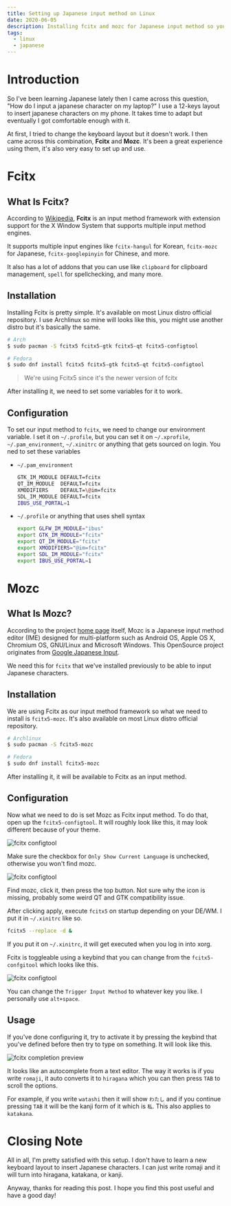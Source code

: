 ```yaml
---
title: Setting up Japanese input method on Linux
date: 2020-06-05
description: Installing fcitx and mozc for Japanese input method so you can type 日本語 on Linux
tags:
  - linux
  - japanese
---
```



# Introduction
So I've been learning Japanese lately then I came across this question, "How do I input a japanese character on my laptop?" I use a 12-keys layout to insert japanese characters on my phone. It takes time to adapt but eventually I got comfortable enough with it.

At first, I tried to change the keyboard layout but it doesn't work. I then came across this combination, **Fcitx** and **Mozc**. It's been a great experience using them, it's also very easy to set up and use.

# Fcitx
## What Is Fcitx?
According to [Wikipedia](https://en.wikipedia.org/wiki/Fcitx), **Fcitx** is an input method framework with extension support for the X Window System that supports multiple input method engines.

It supports multiple input engines like `fcitx-hangul` for Korean, `fcitx-mozc` for Japanese, `fcitx-googlepinyin` for Chinese, and more.

It also has a lot of addons that you can use like `clipboard` for clipboard management, `spell` for spellchecking, and many more.

## Installation
Installing Fcitx is pretty simple. It's available on most Linux distro official repository. I use Archlinux so mine will looks like this, you might use another distro but it's basically the same.

``` bash
# Arch
$ sudo pacman -S fcitx5 fcitx5-gtk fcitx5-qt fcitx5-configtool

# Fedora
$ sudo dnf install fcitx5 fcitx5-gtk fcitx5-qt fcitx5-configtool
```

> We're using Fcitx5 since it's the newer version of fcitx

After installing it, we need to set some variables for it to work.

## Configuration
To set our input method to `fcitx`, we need to change our environment variable.
I set it on `~/.profile`, but you can set it on `~/.xprofile`, `~/.pam_environment`, `~/.xinitrc` or anything that gets sourced on login. You ned to set these variables

- `~/.pam_environment`
    ```bash
    GTK_IM_MODULE DEFAULT=fcitx
    QT_IM_MODULE  DEFAULT=fcitx
    XMODIFIERS    DEFAULT=\@im=fcitx
    SDL_IM_MODULE DEFAULT=fcitx
    IBUS_USE_PORTAL=1
    ```

- `~/.profile` or anything that uses shell syntax
    ```bash
    export GLFW_IM_MODULE="ibus"
    export GTK_IM_MODULE="fcitx"
    export QT_IM_MODULE="fcitx"
    export XMODIFIERS="@im=fcitx"
    export SDL_IM_MODULE="fcitx"
    export IBUS_USE_PORTAL=1
    ```

# Mozc
## What Is Mozc?
According to the project [home page](https://github.com/google/mozc) itself, Mozc is a Japanese input method editor (IME) designed for multi-platform such as Android OS, Apple OS X, Chromium OS, GNU/Linux and Microsoft Windows. This OpenSource project originates from [Google Japanese Input](http://www.google.com/intl/ja/ime/).

We need this for `fcitx` that we've installed previously to be able to input Japanese characters.

## Installation
We are using Fcitx as our input method framework so what we need to install is `fcitx5-mozc`. It's also available on most Linux distro official repository.

``` bash
# Archlinux
$ sudo pacman -S fcitx5-mozc

# Fedora
$ sudo dnf install fcitx5-mozc
```

After installing it, it will be available to Fcitx as an input method.

## Configuration
Now what we need to do is set Mozc as Fcitx input method. To do that, open up the `fcitx5-configtool`. It will roughly look like this, it may look different because of your theme.

![fcitx configtool](/assets/posts/japanese-input-method-on-linux/configtool-1.png)

Make sure the checkbox for `Only Show Current Language` is unchecked, otherwise you won't find mozc.

![fcitx configtool](/assets/posts/japanese-input-method-on-linux/configtool-2.png)

Find mozc, click it, then press the top button. Not sure why the icon is missing, probably some weird QT and GTK compatibility issue.

After clicking apply, execute `fcitx5` on startup depending on your DE/WM. I put it in `~/.xinitrc` like so.

``` bash
fcitx5 --replace -d &
```

If you put it on `~/.xinitrc`, it will get executed when you log in into xorg.

Fcitx is toggleable using a keybind that you can change from the `fcitx5-confgitool` which looks like this.

![fcitx configtool](/assets/posts/japanese-input-method-on-linux/configtool-3.png)

You can change the `Trigger Input Method` to whatever key you like. I personally use `alt+space`.

## Usage
If you've done configuring it, try to activate it by pressing the keybind that you've defined before then try to type on something. It will look like this.

![fcitx completion preview](/assets/posts/japanese-input-method-on-linux/preview.png)

It looks like an autocomplete from a text editor. The way it works is if you write `romaji`, it auto converts it to `hiragana` which you can then press `TAB` to scroll the options.

For example, if you write `watashi` then it will show `わたし` and if you continue pressing `TAB` it will be the kanji form of it which is `私`. This also applies to `katakana`.

# Closing Note
All in all, I'm pretty satisfied with this setup. I don't have to learn a new keyboard layout to insert Japanese characters. I can just write romaji and it will turn into hiragana, katakana, or kanji.

Anyway, thanks for reading this post. I hope you find this post useful and have a good day!
